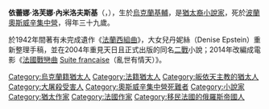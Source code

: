 {{expand|time=2009-05-01T14:08:16+00:00}}
{{unreferenced|time=2009-05-01T14:08:16+00:00}}
{{Infobox Writer <!-- for more information see [[:Template:Infobox_Writer/doc|:Template:Infobox Writer/doc]] -->
| name = 依蕾娜·內米洛夫斯基
| birthname = Irène Némirovsky
| image = Irene_Nemirovsky_25yo.jpg
| image_size = 
| caption = 
| birthdate = {{birth date|1903|2|11|df=y}}
| birthplace = [[俄羅斯帝國|俄羅斯帝國]][[基輔|基輔]]（今屬[[烏克蘭|烏克蘭]]）
| deathdate = {{death date and age|1942|8|17|1903|2|11|df=y}}
| deathplace = [[納粹德國|納粹德國]][[波蘭總督府|波蘭總督府]][[奧斯威辛集中營|奧斯威辛集中營]]（位於今[[波蘭|波蘭]]）
| occupation = [[小說家|小說家]]
| nationality = {{flagicon|RUS}} [[俄羅斯帝國|俄羅斯帝國]]
| movement = [[現代主義|現代主義]]
| notableworks = 一系列的[[法文|法文]]著作
| influences = [[奧斯卡·王爾德|奧斯卡·王爾德]]、[[伊凡·屠格涅夫|伊凡·屠格涅夫]]、[[列夫·托爾斯泰|列夫·托爾斯泰]]
}}
'''依蕾娜·洛芙娜·內米洛夫斯基'''（{{lang-fr|Irène Lvovna Némirovsky}}，{{bd|1903年|2月11日|1942年|8月17日|I依}}），生於[[烏克蘭|烏克蘭]][[基輔|基輔]]，是[[猶太人|猶太裔]][[小說家|小說家]]，死於[[波蘭|波蘭]][[奧斯威辛集中營|奧斯威辛集中營]]，得年三十九歲。

於1942年間著有未完成遺作《[[法蘭西組曲|法蘭西組曲]]》，大女兒丹妮絲（Denise Epstein）重新整理手稿，並在2004年重見天日且正式出版的同名[[二戰|二戰]]小說；2014年改編成電影《[[法國戰戀曲|法國戰戀曲]] [[Suite_francaise|Suite francaise]]（亂世有情天）》。

{{Authority control}}
{{DEFAULTSORT:Nemirovsky, Irene}}
[[Category:烏克蘭籍猶太人|Category:烏克蘭籍猶太人]]
[[Category:法籍猶太人|Category:法籍猶太人]]
[[Category:皈依天主教的猶太人|Category:皈依天主教的猶太人]]
[[Category:大屠殺受害人|Category:大屠殺受害人]]
[[Category:奧斯威辛集中營死難者|Category:奧斯威辛集中營死難者]]
[[Category:小說家|Category:小說家]]
[[Category:猶太作家|Category:猶太作家]]
[[Category:法國作家|Category:法國作家]]
[[Category:移民法國的俄羅斯帝國人|Category:移民法國的俄羅斯帝國人]]